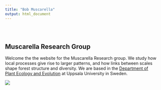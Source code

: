 ```yaml
---
title: "Bob Muscarella"
output: html_document
---
```


<style type="text/css">
.title {
  display: none;
}

#getting-started img {
  margin-right: 10px;
}

</style>

<div class="row" style="padding-top: 30px;">
<div class="col-sm-6">

# **Muscarella Research Group**

Welcome the the website for the Muscarella Research group. We study how local processes give rise to larger patterns, and how links between scales shape forest structure and diversity. We are based in the [Department of Plant Ecology and Evolution](https://www.ieg.uu.se/plant/) at Uppsala University in Sweden.

</div>
<div class="col-sm-6">

<a>
![](images/logo.png)
</a>
</div>
